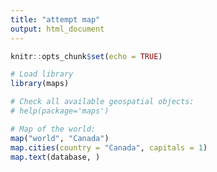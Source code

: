 ```yaml
---
title: "attempt map"
output: html_document
---
```


```r
knitr::opts_chunk$set(echo = TRUE)
```

```r
# Load library
library(maps)

# Check all available geospatial objects:
# help(package='maps')

# Map of the world:
map("world", "Canada")
map.cities(country = "Canada", capitals = 1)
map.text(database, )
```
